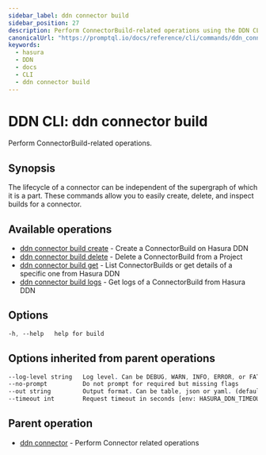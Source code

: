 ```yaml
---
sidebar_label: ddn connector build
sidebar_position: 27
description: Perform ConnectorBuild-related operations using the DDN CLI
canonicalUrl: "https://promptql.io/docs/reference/cli/commands/ddn_connector_build"
keywords:
  - hasura
  - DDN
  - docs
  - CLI
  - ddn connector build
---
```


# DDN CLI: ddn connector build

Perform ConnectorBuild-related operations.

## Synopsis

The lifecycle of a connector can be independent of the supergraph of which it is a part. These commands allow you to easily create, delete, and inspect builds for a connector.

## Available operations

- [ddn connector build create](/reference/cli/commands/ddn_connector_build_create) - Create a ConnectorBuild on Hasura DDN
- [ddn connector build delete](/reference/cli/commands/ddn_connector_build_delete) - Delete a ConnectorBuild from a Project
- [ddn connector build get](/reference/cli/commands/ddn_connector_build_get) - List ConnectorBuilds or get details of a specific one from Hasura DDN
- [ddn connector build logs](/reference/cli/commands/ddn_connector_build_logs) - Get logs of a ConnectorBuild from Hasura DDN

## Options

```sass
-h, --help   help for build
```

## Options inherited from parent operations

```sass
--log-level string   Log level. Can be DEBUG, WARN, INFO, ERROR, or FATAL. (default "INFO")
--no-prompt          Do not prompt for required but missing flags
--out string         Output format. Can be table, json or yaml. (default "table")
--timeout int        Request timeout in seconds [env: HASURA_DDN_TIMEOUT] (default 100)
```

## Parent operation

- [ddn connector](/reference/cli/commands/ddn_connector) - Perform Connector related operations
